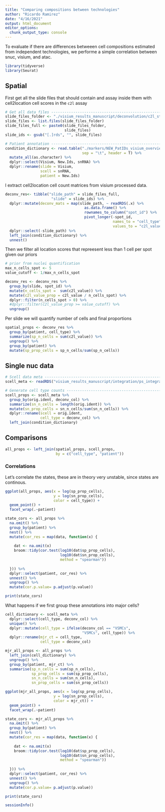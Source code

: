 ```yaml
---
title: "Comparing compositions between technologies"
author: "Ricardo Ramirez"
date: "4/16/2021"
output: html_document
editor_options: 
  chunk_output_type: console
---
```


To evaluate if there are differences betweeen cell compositions estimated from independent technologies, we performe a simple correlation between snuc, visium, and atac.

```r
library(tidyverse)
library(Seurat)
```

## Spatial

First get all the slide files that should contain and assay inside them with cell2location cell  scores in the `c2l` assay

```r
# Get all data files -----------------------------------------------------------------------
slide_files_folder <- "./visium_results_manuscript/deconvolution/c2l_statescollapsed/location_models/density_tables_rds/"
slide_files <- list.files(slide_files_folder)
slide_files_full <- paste0(slide_files_folder, 
                           slide_files)
slide_ids <- gsub("[.]rds", "", slide_files)

# Patient annotation -------------------------------------------------------------------------
condition_dictionary <- read.table("./markers/NEW_PatIDs_visium_overview_allsamples.tsv",
                                   sep = "\t", header = T) %>%
  mutate_all(as.character) %>%
  dplyr::select(Visium, New.Ids, snRNA) %>%
  dplyr::rename(slide = Visium,
                scell = snRNA,
                patient = New.Ids)
```

I extract cell2location cell count matrices from visium processed data.

```r
deconv_res<- tibble("slide_path" = slide_files_full,
                     "slide" = slide_ids) %>%
  dplyr::mutate(deconv_mats = map(slide_path, ~ readRDS(.x) %>%
                                    as.data.frame() %>%
                                    rownames_to_column("spot_id") %>%
                                    pivot_longer(-spot_id, 
                                                 names_to = "cell_type",
                                                 values_to = "c2l_value"))) %>%
  dplyr::select(-slide_path) %>%
  left_join(condition_dictionary) %>%
  unnest()
```

Then we filter all location scores that repreesent less than 1 cell per spot given our priors

```r
# prior from nuclei quantification
max_n_cells_spot <- 5
value_cutoff <- 1/max_n_cells_spot

deconv_res <- deconv_res %>%
  group_by(slide, spot_id) %>%
  mutate(n_cells_spot =  sum(c2l_value)) %>%
  mutate(c2l_value_prop = c2l_value / n_cells_spot) %>%
  dplyr::filter(n_cells_spot > 0) %>%
  #dplyr::filter(c2l_value_prop >= value_cutoff) %>%
  ungroup()
```

Per slide we will quantify number of cells and final proportions

```r
spatial_props <- deconv_res %>%
  group_by(patient, cell_type) %>%
  summarize(sp_n_cells = sum(c2l_value)) %>%
  ungroup() %>%
  group_by(patient) %>%
  mutate(sp_prop_cells = sp_n_cells/sum(sp_n_cells))
```

## Single nuc data

```r
# Scell data meta --------------------------------------------------------------------------
scell_meta <- readRDS("visium_results_manuscript/integration/ps_integrated_data_fordeconv.rds")[[1]][["annotations"]]

# Generate cell type counts -----------------------------------------------------------
scell_props <- scell_meta %>%
  group_by(orig.ident, deconv_col) %>%
  summarize(sn_n_cells = length(orig.ident)) %>%
  mutate(sn_prop_cells = sn_n_cells/sum(sn_n_cells)) %>%
  dplyr::rename(scell = orig.ident,
                cell_type = deconv_col) %>%
  left_join(condition_dictionary)
```

## Comparisons

```r
all_props <- left_join(spatial_props, scell_props,
                       by = c("cell_type", "patient"))
```

### Correlations

Let's correlate the states, these are in theory very unstable, since states are continous. 

```r
ggplot(all_props, aes(x = log(sp_prop_cells),
                      y = log(sn_prop_cells),
                      color = cell_type)) +
  geom_point() +
  facet_wrap(.~patient)
```

```r
state_cors <- all_props %>%
  na.omit() %>%
  group_by(patient) %>%
  nest() %>%
  mutate(cor_res = map(data, function(x) {
    
    dat <- na.omit(x)
    broom::tidy(cor.test(log10(dat$sp_prop_cells), 
                         log10(dat$sn_prop_cells), 
                         method = "spearman"))
    
  })) %>%
  dplyr::select(patient, cor_res) %>%
  unnest() %>%
  ungroup() %>%
  mutate(cor.p.value= p.adjust(p.value))

print(state_cors)
```

What happens if we first group these annotations into major cells?

```r
cell_dictionary <- scell_meta %>%
  dplyr::select(cell_type, deconv_col) %>%
  unique() %>%
  dplyr::mutate(cell_type = ifelse(deconv_col == "VSMCs",
                                   "VSMCs", cell_type)) %>%
  dplyr::rename(mjr_ct = cell_type,
                cell_type = deconv_col)
```

```r
mjr_all_props <- all_props %>%
  left_join(cell_dictionary) %>%
  ungroup() %>%
  group_by(patient, mjr_ct) %>%
  summarise(sp_n_cells = sum(sp_n_cells),
            sp_prop_cells = sum(sp_prop_cells), 
            sn_n_cells = sum(sn_n_cells),
            sn_prop_cells = sum(sn_prop_cells))
```

```r
ggplot(mjr_all_props, aes(x = log(sp_prop_cells),
                      y = log(sn_prop_cells),
                      color = mjr_ct)) +
  geom_point() +
  facet_wrap(.~patient)
```

```r
state_cors <- mjr_all_props %>%
  na.omit() %>%
  group_by(patient) %>%
  nest() %>%
  mutate(cor_res = map(data, function(x) {
    
    dat <- na.omit(x)
    broom::tidy(cor.test(log10(dat$sp_prop_cells), 
                         log10(dat$sn_prop_cells), 
                         method = "spearman"))
    
  })) %>%
  dplyr::select(patient, cor_res) %>%
  unnest() %>%
  ungroup() %>%
  mutate(cor.p.value= p.adjust(p.value))

print(state_cors)
```

```r
sessionInfo()
```

